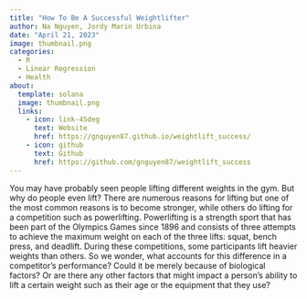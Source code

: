```yaml
---
title: "How To Be A Successful Weightlifter"
author: Na Nguyen, Jordy Marin Urbina
date: "April 21, 2023"
image: thumbnail.png
categories:
  - R
  - Linear Regression
  - Health
about: 
  template: solana
  image: thumbnail.png
  links: 
    - icon: link-45deg
      text: Website
      href: https://gnguyen87.github.io/weightlift_success/
    - icon: github
      text: Github
      href: https://github.com/gnguyen87/weightlift_success
---
```

You may have probably seen people lifting different weights in the gym. But why do people even lift? There are numerous reasons for lifting but one of the most common reasons is to become stronger, while others do lifting for a competition such as powerlifting. Powerlifting is a strength sport that has been part of the Olympics Games since 1896 and consists of three attempts to achieve the maximum weight on each of the three lifts: squat, bench press, and deadlift. During these competitions, some participants lift heavier weights than others. So we wonder, what accounts for this difference in a competitor’s performance? Could it be merely because of biological factors? Or are there any other factors that might impact a person's ability to lift a certain weight such as their age or the equipment that they use?